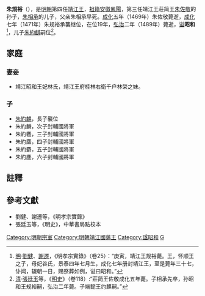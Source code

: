 '''朱規裕'''（{{bd|1453年||1489年||catIdx=Z朱}}），是[[明朝|明朝]]第四任[[靖江王|靖江王]]，[[祖籍|祖籍]][[安徽|安徽]][[鳳陽|鳳陽]]，第三任靖江王莊简王[[朱佐敬|朱佐敬]]的孙子，[[朱相承|朱相承]]的儿子，父亲朱相承早死。[[成化|成化]]五年（1469年）朱佐敬薨逝，[[成化|成化]]七年（1471年）朱规裕承襲继位，在位19年，[[弘治|弘治]]二年（1489年）薨逝，[[谥|谥]]'''昭和'''<ref>[[明|明]]·[[劉健_(明朝)|劉健]]、[[謝遷|謝遷]]，《明孝宗實錄》（卷25）：“庚寅，靖江王规裕薨。王，怀顺王之子，母妃谷氏，景泰四年七月生，成化七年册封靖江王，至是薨年三十七，讣闻，辍朝一日，赐祭葬如例，谥曰昭和。”</ref>，儿子[[朱約麒|朱約麒]]嗣位<ref>[[清|清]]·[[張廷玉|張廷玉]]等，《[[明史|明史]]》（卷118）:“莊简王佐敬成化五年薨。子相承先卒，孙昭和王规裕嗣，弘治二年薨。子端懿王约麒嗣。”</ref>。

==家庭==
{{Ahnentafel top}}<center>
{{ahnentafel-compact5
|boxstyle_1=background-color: #ff8000;
|boxstyle_2=background-color: #ff6700;
|boxstyle_3=background-color: #ff4e00;
|boxstyle_4=background-color: #ff3500;
|boxstyle_5=background-color: #ff1c00;
|1='''靖江昭和王朱規裕'''
|2='''父：'''（追封）靖江怀顺王[[朱相承|朱相承]]
|3='''母：'''靖江怀顺王妃谷氏
|4='''祖父：'''靖江庄简王[[朱佐敬|朱佐敬]]
|5='''祖母：'''靖江庄简王妃沈氏
|6=
|7=
|8='''曾祖父：'''靖江悼僖王[[朱赞仪|朱赞仪]]
|9='''曾祖母：'''靖江悼僖王夫人耿氏
|10=
|11=
|12=
|13=
|14=
|15=
|16='''高祖父：'''靖江王[[朱守谦|朱守谦]]
|17='''高祖母：'''靖江王妃徐氏
|18=
|19=
|20=
|21=
|22=
|23=
|24=
|25=
|26=
|27=
|28=
|29=
|30=
|31=
}}</center>
{{ahnentafel bottom}}

===妻妾===
*靖江昭和王妃林氏，靖江王府桂林右衛千户林榮之妹。

===子===
*[[朱約麒|朱約麒]]，長子襲位
*朱約麟，次子封輔國將軍
*朱約麅，三子封輔國將軍
*朱約麆，四子封輔國將軍
*朱約麝，五子封輔國將軍
*朱約塵，六子封輔國將軍

==註釋==
{{Reflist}}

==參考文獻==
*劉健、謝遷等，《明孝宗實錄》
*張廷玉等，《明史》，中華書局點校本

{{start box}}
{{s-before|莊简王[[朱佐敬|朱佐敬]]|祖父}}
{{s-title|[[明朝|明朝]][[明朝藩王列表_(仁祖系)|靖江王]]|1471年－1489年}}
{{s-after|端懿王[[朱約麒|朱約麒]]|嫡长子}}
{{end box}}

{{DEFAULTSORT:Zhu朱}}

[[Category:明朝宗室|Category:明朝宗室]]
[[Category:明朝靖江國藩王|Category:明朝靖江國藩王]]
[[Category:諡昭和|Category:諡昭和]]
[[Category:朱姓|G]]